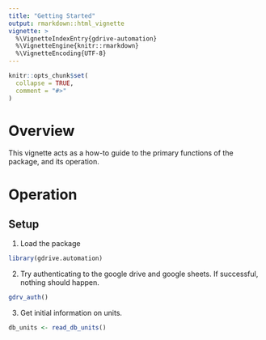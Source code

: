 ```yaml
---
title: "Getting Started"
output: rmarkdown::html_vignette
vignette: >
  %\VignetteIndexEntry{gdrive-automation}
  %\VignetteEngine{knitr::rmarkdown}
  %\VignetteEncoding{UTF-8}
---
```


```r
knitr::opts_chunk$set(
  collapse = TRUE,
  comment = "#>"
)
```

# Overview

This vignette acts as a how-to guide to the primary functions of the package, and its operation.

# Operation

## Setup

1. Load the package

```r
library(gdrive.automation)
```

2. Try authenticating to the google drive and google sheets. If successful, nothing should happen.

```r
gdrv_auth()
```

3. Get initial information on units.

```r
db_units <- read_db_units()
```


